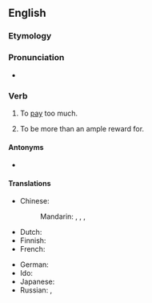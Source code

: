 ==English==

===Etymology===
{{prefix|en|over|pay}}

===Pronunciation===
* {{a|US}} {{IPA|/oʊ.vɚ.peɪ/|lang=en}}
*: {{rhymes|eɪ|lang=en}}

===Verb===
{{en-verb|overpays|overpaying|overpaid}}

# {{lb|en|ambitransitive}} To [[pay]] too much.
# {{lb|en|transitive}} To be more than an ample reward for.

====Antonyms====
* {{l|en|underpay}}

====Translations====
{{trans-top|to pay too much}}
* Chinese:
*: Mandarin: {{t|cmn|[[支付]][[得]][[太]][[多]]|tr=zhīfù de tài duō}}, {{t|cmn|[[多]][[付]]|tr=duōfù}}, {{t|cmn|[[給]]……的[[工資]][[過高]]}}, {{t|cmn|[[给]]……的[[工资]][[过高]]|tr=gěi ... de gōngzī guògāo|sc=Hani}} {{qualifier|of wages}}
* Dutch: {{t|nl|[[teveel]] [[betalen]]}}
* Finnish: {{t|fi|[[maksaa]] [[liikaa]]}}
* French: {{t+|fr|surpayer}}
{{trans-mid}}
* German: {{t|de|überbezahlen}}
* Ido: {{t|io|pluspagar}}
* Japanese: {{t|ja|余分に払う|tr=yobun ni harau|sc=Jpan}}
* Russian: {{t+|ru|перепла́чивать|impf}}, {{t+|ru|переплати́ть|pf}}
{{trans-bottom}}